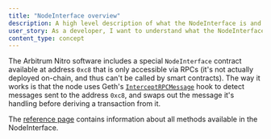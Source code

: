 ```yaml
---
title: "NodeInterface overview"
description: A high level description of what the NodeInterface is and how it works
user_story: As a developer, I want to understand what the NodeInterface is and how it works.
content_type: concept
---
```



<PublicPreviewBannerPartial />

The Arbitrum Nitro software includes a special `NodeInterface` contract available at address `0xc8` that is only accessible via RPCs (it's not actually deployed on-chain, and thus can't be called by smart contracts). The way it works is that the node uses Geth's [`InterceptRPCMessage`](https://github.com/OffchainLabs/go-ethereum/blob/@goEthereumCommit@/internal/ethapi/api.go#L1034) hook to detect messages sent to the address `0xc8`, and swaps out the message it's handling before deriving a transaction from it.

The [reference page](/for-devs/dev-tools-and-resources/nodeinterface.mdx) contains information about all methods available in the NodeInterface.

